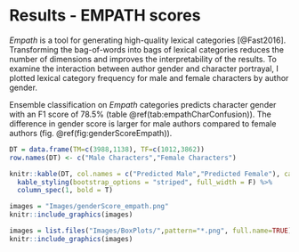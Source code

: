 # Results - EMPATH scores

*Empath* is a tool for generating high-quality lexical categories [@Fast2016]. Transforming the bag-of-words into bags of lexical categories reduces the number of dimensions and improves the interpretability of the results. To examine the interaction between author gender and character portrayal, I plotted lexical category frequency for male and female characters by author gender.

Ensemble classification on *Empath* categories predicts character gender with an F1 score of 78.5% (table \@ref(tab:empathCharConfusion)). The difference in gender score is larger for male authors compared to female authors (fig. \@ref(fig:genderScoreEmpath)).


```r
DT = data.frame(TM=c(3988,1138), TF=c(1012,3862))
row.names(DT) <- c("Male Characters","Female Characters")

knitr::kable(DT, col.names = c("Predicted Male","Predicted Female"), caption = 'Predicted character gender using EMPATH categories.') %>%
  kable_styling(bootstrap_options = "striped", full_width = F) %>%
  column_spec(1, bold = T)

```

```R
images = "Images/genderScore_empath.png"
knitr::include_graphics(images)
```


```R
images = list.files("Images/BoxPlots/",pattern="*.png", full.name=TRUE)
knitr::include_graphics(images)
```